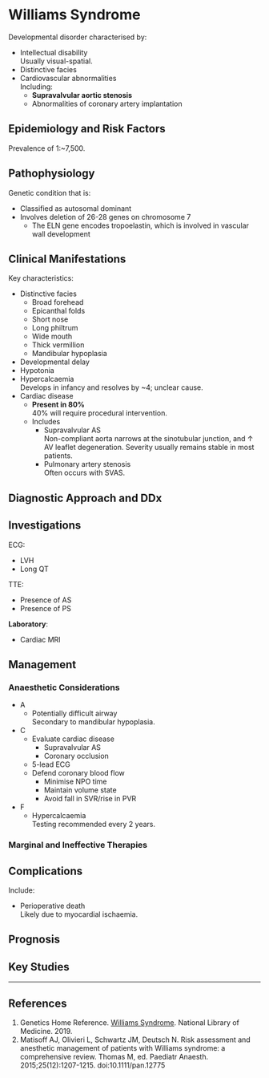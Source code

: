 # Williams Syndrome


Developmental disorder characterised by:

* Intellectual disability\
Usually visual-spatial.
* Distinctive facies
* Cardiovascular abnormalities\
Including:
	* **Supravalvular aortic stenosis**\
	* Abnormalities of coronary artery implantation


## Epidemiology and Risk Factors

Prevalence of 1:~7,500.




## Pathophysiology

Genetic condition that is:

* Classified as autosomal dominant
* Involves deletion of 26-28 genes on chromosome 7
	* The ELN gene encodes tropoelastin, which is involved in vascular wall development

## Clinical Manifestations

Key characteristics:

* Distinctive facies
	* Broad forehead
	* Epicanthal folds
	* Short nose
	* Long philtrum
	* Wide mouth
	* Thick vermillion
	* Mandibular hypoplasia
* Developmental delay
* Hypotonia
* Hypercalcaemia\
Develops in infancy and resolves by ~4; unclear cause.
* Cardiac disease\
	* **Present in 80%**\
	40% will require procedural intervention.
	* Includes
		* Supravalvular AS\
		Non-compliant aorta narrows at the sinotubular junction, and ↑ AV leaflet degeneration. Severity usually remains stable in most patients.
		* Pulmonary artery stenosis\
		Often occurs with SVAS.




## Diagnostic Approach and DDx

## Investigations


ECG:

* LVH
* Long QT

TTE:

* Presence of AS
* Presence of PS

**Laboratory**:

* Cardiac MRI



## Management

### Anaesthetic Considerations

* A
	* Potentially difficult airway\
	Secondary to mandibular hypoplasia.
* C
	* Evaluate cardiac disease
		* Supravalvular AS
		* Coronary occlusion
	* 5-lead ECG
	* Defend coronary blood flow
		* Minimise NPO time\
		* Maintain volume state
		* Avoid fall in SVR/rise in PVR
* F
	* Hypercalcaemia\
	Testing recommended every 2 years.

### Marginal and Ineffective Therapies

## Complications

Include:

* Perioperative death\
Likely due to myocardial ischaemia.

## Prognosis

## Key Studies


---

## References

1. Genetics Home Reference. [Williams Syndrome](https://ghr.nlm.nih.gov/condition/williams-syndrome). National Library of Medicine. 2019.
2. Matisoff AJ, Olivieri L, Schwartz JM, Deutsch N. Risk assessment and anesthetic management of patients with Williams syndrome: a comprehensive review. Thomas M, ed. Paediatr Anaesth. 2015;25(12):1207-1215. doi:10.1111/pan.12775
